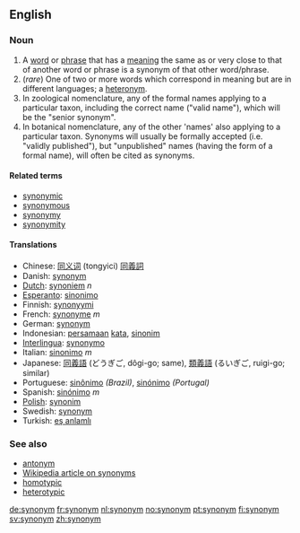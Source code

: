 ==English==

===Noun===
{{en-noun-reg}}

# A [[word]] or [[phrase]] that has a [[meaning]] the same as or very close to that of another word or phrase is a synonym of that other word/phrase. <!-- encyclopedic info snipped: A given word may have between [[zero]] and multiple synonyms. The opposite (or antonym) of a synonym is an [[antonym]].-->
# (''rare'') One of two or more words which correspond in meaning but are in different languages; a [[heteronym]].
# In zoological nomenclature, any of the formal names applying to a particular taxon, including the correct name ("valid name"), which will be the "senior synonym". 
# In botanical nomenclature, any of the other 'names' also applying to a particular taxon. Synonyms will usually be formally accepted (i.e. "validly published"), but "unpublished" names (having the form of a formal name), will often be cited as synonyms.

====Related terms====
*[[synonymic]]
*[[synonymous]]
*[[synonymy]]
*[[synonymity]]

====Translations====
*Chinese: [[同义词]] (tongyici) [[同義詞]]
*Danish: [[synonym]]
*[[w:Dutch language|Dutch]]: [[synoniem]] ''n''
*[[Esperanto]]: [[sinonimo]]
*Finnish: [[synonyymi]]
*French: [[synonyme]] ''m''
*German: [[synonym]]
*Indonesian: [[sama|persamaan]] [[kata]], [[sinonim]]
*[[Interlingua]]: [[synonymo]]
*Italian: [[sinonimo]] ''m''
*Japanese: [[同義語]] (どうぎご, dôgi-go; same), [[類義語]] (るいぎご, ruigi-go; similar)
*Portuguese: [[sinônimo]] ''(Brazil)'', [[sinónimo]] ''(Portugal)''
*Spanish: [[sinónimo]] ''m''
*[[w:Polish language|Polish]]: [[synonim]]
*Swedish: [[synonym]]
*Turkish: [[eş anlamlı]]

===See also===
*[[antonym]]
*[[w:synonym|Wikipedia article on synonyms]]
*[[homotypic]]
*[[heterotypic]]

[[de:synonym]]
[[fr:synonym]]
[[nl:synonym]]
[[no:synonym]]
[[pt:synonym]]
[[fi:synonym]]
[[sv:synonym]]
[[zh:synonym]]
